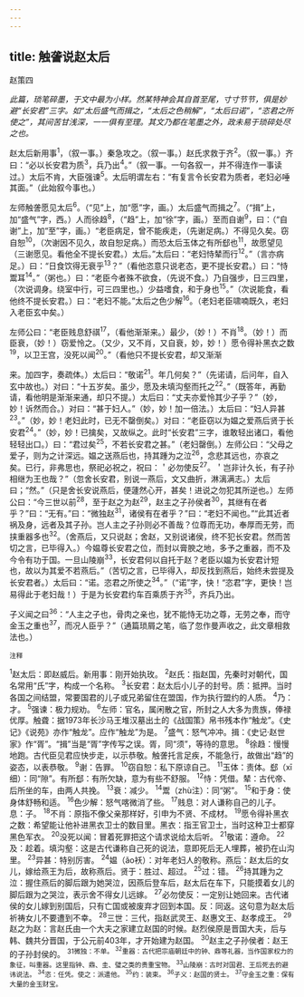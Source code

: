 ```yaml
---
---
---
```

title: 触詟说赵太后
---



赵策四

*此篇，琐笔碎墨，于文中最为小样。然某特神会其自首至尾，寸寸节节，俱是妙避“长安君”三字。如“太后盛气而揖之，“太后之色稍解”，“太后曰诺”，“恣君之所使之”，其间苦甘浅深，一一俱有至理。其文乃都在笔墨之外，政未易于琐碎处尽之也。*

赵太后新用事<sup>1</sup>，（叙一事。）秦急攻之。（叙一事。）赵氏求救于齐<sup>2</sup>。（叙一事。）齐曰：“必以长安君为质<sup>3</sup>，兵乃出<sup>4</sup>。”（叙一事。一句各叙一，并不得连作一事读过。）太后不肯，大臣强谏<sup>5</sup>。太后明谓左右：“有复言令长安君为质者，老妇必唾其面。”（此始叙今事也。）

左师触詟愿见太后<sup>6</sup>。（“见”上，加“愿”字，画。）太后盛气而揖之<sup>7</sup>。（“揖”上，加“盛气”字，西。）人而徐趋<sup>8</sup>，（“趋”上，加“徐”字，画。）至而自谢<sup>9</sup>，曰：（“自谢”上，加“至”字，画。）“老臣病足，曾不能疾走，（先谢足病。）不得见久矣。窃自恕<sup>10</sup>，（次谢因不见久，故自恕足病。）而恐太后玉体之有所郄也<sup>11</sup>，故愿望见（三谢愿见。看他全不提长安君。）太后。”太后曰：“老妇恃辇而行<sup>12</sup>。”（言亦病足。）曰：“日食饮得无衰乎<sup>13</sup>？”（看他恣意只说老态，更不提长安君。）曰：“恃鬻耳<sup>14</sup>。”（粥也。）曰：“老臣今者殊不欲食，（先说不食。）乃自强步，日三四里，（次说调身。绕室中行，可三四里也。）少益嗜食，和于身也<sup>15</sup>。”（次说能食，看他终不提长安君。）曰：“老妇不能。”太后之色少解<sup>16</sup>。（老妇老臣啸喃既久，老妇入老臣玄中矣。）

左师公曰：“老臣贱息舒祺<sup>17</sup>，（看他渐渐来。）最少，（妙！）不肖<sup>18</sup>。（妙！）而臣衰，（妙！）窃爱怜之。（又少，又不肖，又自衰，妙，妙！）愿令得补黑衣之数<sup>19</sup>，以卫王宫，没死以闻<sup>20</sup>。”（看他只不提长安君，却又渐渐

来。加四字，奏疏体。）太后曰：“敬诺<sup>21</sup>。年几何矣？”（先诺请，后问年，自入玄中故也。）对曰：“十五岁矣。虽少，愿及未填沟壑而托之<sup>22</sup>。”（既答年，再勤请，看他明是渐渐来通，却只不提。）太后曰：“丈夫亦爱怜其少子乎？”（妙，妙！诉然而合。）对曰：“甚于妇人。”（妙，妙！加一倍法。）太后曰：“妇人异甚<sup>23</sup>。”（妙，妙！老妇此时，已无不罄倒矣。）对曰：“老臣窃以为媪之爱燕后贤于长安君<sup>24</sup>。”（妙，妙！已擒矣，又故纵之。此时“长安君”三字，谁敢轻出诸口，看他轻轻出口。）曰：“君过矣<sup>25</sup>，不若长安君之甚。”（老妇罄倒。）左师公曰：“父母之爱子，则为之计深远。媪之送燕后也，持其踵为之泣<sup>26</sup>，念悲其远也，亦哀之矣。已行，非弗思也，祭祀必祝之，祝曰：＇必勿使反<sup>27</sup>。＇岂非计久长，有子孙相继为王也哉？”（忽舍长安君，别说一燕后，文又曲折，淋漓满志。）太后曰；“然。”（只是舍长安说燕后，便蘧然心开，甚矣！进说之勿犯其所逆也。）左师公曰：“今三世以前<sup>28</sup>，至于赵之为赵<sup>29</sup>，赵主之子孙侯者<sup>30</sup>，其继有在者乎？”曰：“无有。”曰：“微独赵<sup>31</sup>，诸侯有在者乎？”曰：“老妇不闻也。”“此其近者祸及身，远者及其子孙。岂人主之子孙则必不善哉？位尊而无功，奉厚而无劳，而挟重器多也<sup>32</sup>。（舍燕后，又只说赵；舍赵，又别说诸侯，终不犯长安君。然而苦切之言，已毕得入。）今媪尊长安君之位，而封以膏腴之地，多予之重器，而不及今令有功于国。一旦山陵崩<sup>33</sup>，长安君何以自托于赵？老臣以媪为长安君计短也，故以为其爱不若燕后。”（苦切之言，已毕得入，却反找到燕后，始终未尝提及长安君者。）太后曰：“诺。恣君之所使之<sup>34</sup>。”（“诺”字，快！“恣君”字，更快！岂易得此于老妇哉！）于是为长安君约车百乘质于齐<sup>35</sup>，齐兵乃出。

子义闻之曰<sup>36</sup>：“人主之子也，骨肉之亲也，犹不能恃无功之尊，无劳之奉，而守金玉之重也<sup>37</sup>，而况人臣乎？”（通篇琐屑之笔，临了忽作曼声收之，此文章相救法也。）

<sup>注释</sup>

<sup>1</sup>赵太后：即赵威后。新用事：刚开始执玫。
<sup>2</sup>赵氏：指赵国，先秦时对朝代，国名常用“氏”字，构成一个名称。
<sup>3</sup>长安君：赵太后小儿子的封号。质：抵押。当时各国之间结盟，常要国君的儿子或兄弟留住在盟国，作为执行盟约的人质。
<sup>4</sup>乃：才。
<sup>5</sup>强谏：极力规劝。
<sup>6</sup>左师：官名，属闲散之官，所封之人大多为贵族，俸禄优厚。触聋：据1973年长沙马王堆汉墓出土的《战国策》帛书残本作“触龙”。《史记》《说苑》亦作“触龙”。应作“触龙”为是。
<sup>7</sup>盛气：怒气冲冲。揖：《史记·赵世家》作“胥”。“揖”当是“胥”字传写之误。胥，同“须”，等待的意思。
<sup>8</sup>徐趋：慢慢地跑。古代臣见君应快步走，以示恭敬。触詟托言足疾，不能急行，故做出“趋”的姿态，以表恭敬。
<sup>9</sup>谢：告罪。
<sup>10</sup>窃自恕：私下原谅自己。
<sup>11</sup>玉体：责体。郄（xī细）：同“隙”。有所郄：有所欠缺，意为有些不舒服。
<sup>12</sup>恃：凭借。辇：古代帝、后所坐的车，由两人共挽。
<sup>13</sup>衰：减少。
<sup>14</sup>鬻（zhù注）：同“粥”。
<sup>15</sup>和于身：使身体舒畅和适。
<sup>16</sup>色少解：怒气喀微消了些。
<sup>17</sup>贱息：对人谦称自己的儿子。息：子。
<sup>18</sup>不肖：原指不像父亲那样好，引申为不贤、不成材。
<sup>19</sup>愿令得补黑衣之数：希望能让他补进黑衣卫士的数目里。黑衣：指王官卫士，当时这种卫士都穿黑色军衣。
<sup>20</sup>没死以闻：冒着死罪把这个请求说给太后听。
<sup>21</sup>敬诺：遵命。
<sup>22</sup>及：趁着。填沟壑：这是古代谦称自己死的说法，意即死后无人埋葬，被扔在山沟里。
<sup>23</sup>异甚：特别厉害。
<sup>24</sup>媪（ǎo袄）：对年老妇人的敬称。燕后：赵太后的女儿，嫁给燕王为后，故称燕后。贤于：胜过、超过。
<sup>25</sup>过：错。
<sup>26</sup>持其踵为之泣：握住燕后的脚后跟为她哭泣，因燕后登车后，赵太后在车下，只能摸着女儿的脚后跟为之哭泣，表示舍不得女儿远嫁。
<sup>27</sup>必勿使反：一定别让她回来。古代诸侯的女儿嫁到别国后，只有亡国或被废弃才回到本国。反：同返。这句意为赵太后祈祷女儿不要遭到不幸。
<sup>28</sup>三世：三代，指赵武灵王、赵惠文王、赵孝成王。
<sup>29</sup>赵之为赵：言赵氏由一个大夫之家建立赵国的时候。赵烈侯原是晋国大夫，后与韩、魏共分晋国，于公元前403年，才开始建为赵国。
<sup>30</sup>赵主之子孙侯者：赵王的子孙封侯的。
<sup>31微独：不单。
<sup>32</sup>重器：古代把宗庙朝廷中的钟、鼎等礼器，当作国家权力的象征，叫重器。这里指钟、鼎、圭、璧之类的贵重宝物。
<sup>33</sup>山陵崩：古时对国君、王后死去的避讳说法。
<sup>34</sup>恣：任凭。使之：派遣他。
<sup>35</sup>约：装束。
<sup>36</sup>子义：赵国的贤士。
<sup>37</sup>守金玉之重：保有大量的金玉财宝。